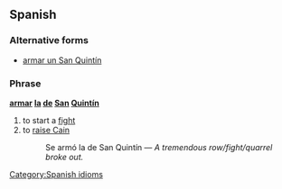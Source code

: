 ==Spanish==

===Alternative forms===
* [[armar un San Quintín]]

===Phrase===
'''[[armar#Spanish|armar]] [[la#Spanish|la]] [[de#Spanish|de]] [[San#Spanish|San]] [[Quintín]]'''

# to start a [[fight]]
# to [[raise Cain]]
#: Se armó la de San Quintín &mdash; ''A tremendous row/fight/quarrel broke out.''

[[Category:Spanish idioms]]
